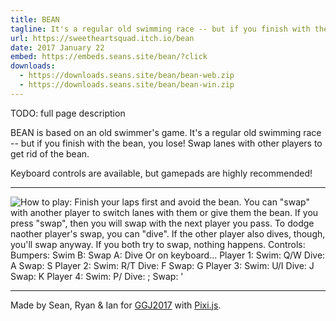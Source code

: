 ```yaml
---
title: BEAN
tagline: It's a regular old swimming race -- but if you finish with the bean, you lose!
url: https://sweetheartsquad.itch.io/bean
date: 2017 January 22
embed: https://embeds.seans.site/bean/?click
downloads:
  - https://downloads.seans.site/bean/bean-web.zip
  - https://downloads.seans.site/bean/bean-win.zip
---
```


TODO: full page description


BEAN is based on an old swimmer's game. It's a regular old swimming race -- but if you finish with the bean, you lose! Swap lanes with other players to get rid of the bean.

Keyboard controls are available, but gamepads are highly recommended!

---

![
How to play:
Finish your laps first and avoid the bean.
You can "swap" with another player to switch lanes with them or give them the bean. If you press "swap", then you will swap with the next player you pass. To dodge naother player's swap, you can "dive". If the other player also dives, though, you'll swap anyway. If you both try to swap, nothing happens.
Controls:
Bumpers: Swim
B: Swap
A: Dive
Or on keyboard...
Player 1:
Swim: Q/W
Dive: A
Swap: S
Player 2:
Swim: R/T
Dive: F
Swap: G
Player 3:
Swim: U/I
Dive: J
Swap: K
Player 4:
Swim: P/
Dive: ;
Swap: '
](./bean-howto.png)

---

Made by Sean, Ryan & Ian for [GGJ2017](http://globalgamejam.org/) with [Pixi.js](http://www.pixijs.com/).
